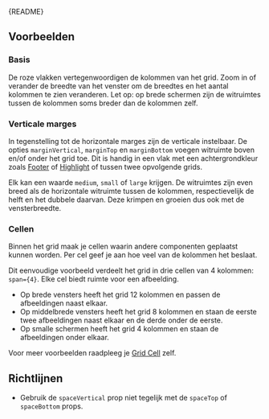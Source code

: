 
<Meta of={GridStories} />

<Markdown>{README}</Markdown>

## Voorbeelden

### Basis

De roze vlakken vertegenwoordigen de kolommen van het grid. Zoom in of verander de breedte van het venster om de breedtes en het aantal kolommen te zien veranderen. Let op: op brede schermen zijn de witruimtes tussen de kolommen soms breder dan de kolommen zelf.

<Primary />

### Verticale marges

In tegenstelling tot de horizontale marges zijn de verticale instelbaar.
De opties `marginVertical`, `marginTop` en `marginBottom` voegen witruimte boven en/of onder het grid toe.
Dit is handig in een vlak met een achtergrondkleur zoals [Footer](?path=/docs/react_containers-footer--docs) of
[Highlight](?path=/docs/react_containers-highlight--docs) of tussen twee opvolgende grids.

Elk kan een waarde `medium`, `small` of `large` krijgen.
De witruimtes zijn even breed als de horizontale witruimte tussen de kolommen,
respectievelijk de helft en het dubbele daarvan.
Deze krimpen en groeien dus ook met de vensterbreedte.

<Canvas of={GridStories.VerticalMargin} />

### Cellen

Binnen het grid maak je cellen waarin andere componenten geplaatst kunnen worden.
Per cel geef je aan hoe veel van de kolommen het beslaat.

Dit eenvoudige voorbeeld verdeelt het grid in drie cellen van 4 kolommen: `span={4}`.
Elke cel biedt ruimte voor een afbeelding.

- Op brede vensters heeft het grid 12 kolommen en passen de afbeeldingen naast elkaar.
- Op middelbrede vensters heeft het grid 8 kolommen en staan de eerste twee afbeeldingen naast elkaar en de derde onder de eerste.
- Op smalle schermen heeft het grid 4 kolommen en staan de afbeeldingen onder elkaar.

<Canvas of={GridStories.Cells} />

Voor meer voorbeelden raadpleeg je [Grid Cell](?path=/docs/react_layout-grid-cell--docs) zelf.

## Richtlijnen

- Gebruik de `spaceVertical` prop niet tegelijk met de `spaceTop` of `spaceBottom` props.
